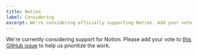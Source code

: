 ```yaml
---
title: Notion
label: Considering
excerpt: We're considering officially supporting Notion. Add your vote.
---
```


We're currently considering support for Notion. Please add your vote to [this GitHub issue](https://github.com/wesbitty/contentlayer/issues/174) to help us prioritize the work.
